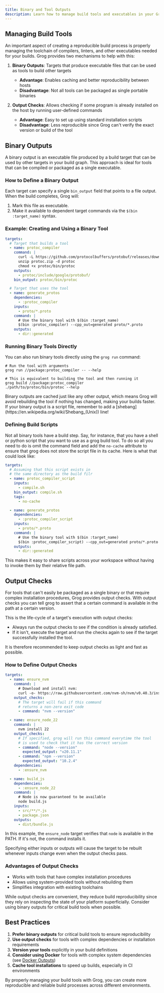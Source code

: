 ```yaml
---
title: Binary and Tool Outputs
description: Learn how to manage build tools and executables in your Grog build process for better reproducibility.
---
```



## Managing Build Tools

An important aspect of creating a reproducible build process is properly managing the toolchain of compilers, linters, and other executables needed for your builds. Grog provides two mechanisms to help with this:

1. **Binary Outputs**: Targets that produce executable files that can be used as tools to build other targets
   - **Advantage**: Enables caching and better reproducibility between hosts
   - **Disadvantage**: Not all tools can be packaged as single portable binaries

2. **Output Checks**: Allows checking if some program is already installed on the host by running user-defined commands
   - **Advantage**: Easy to set up using standard installation scripts
   - **Disadvantage**: Less reproducible since Grog can't verify the exact version or build of the tool

## Binary Outputs

A binary output is an executable file produced by a build target that can be used by other targets in your build graph. This approach is ideal for tools that can be compiled or packaged as a single executable.

### How to Define a Binary Output

Each target can specify a single `bin_output` field that points to a file output. When the build completes, Grog will:

1. Mark this file as executable.
2. Make it available to dependent target commands via the `$(bin :target_name)` syntax.

### Example: Creating and Using a Binary Tool

```yaml
targets:
  # Target that builds a tool
  - name: protoc_compiler
    command: |
      curl -L https://github.com/protocolbuffers/protobuf/releases/download/v3.19.4/protoc-3.19.4-linux-x86_64.zip -o protoc.zip
      unzip protoc.zip -d protoc
      chmod +x protoc/bin/protoc
    outputs:
      - protoc/include/google/protobuf/
    bin_output: protoc/bin/protoc

  # Target that uses the tool
  - name: generate_protos
    dependencies:
      - :protoc_compiler
    inputs:
      - proto/*.proto
    command: |
      # Use the binary tool with $(bin :target_name)
      $(bin :protoc_compiler) --cpp_out=generated proto/*.proto
    outputs:
      - dir::generated
```

### Running Binary Tools Directly

You can also run binary tools directly using the `grog run` command:

```shell
# Run the tool with arguments
grog run //package:protoc_compiler -- --help

# This is equivalent to building the tool and then running it
grog build //package:protoc_compiler
./path/to/protoc/bin/protoc --help
```

<Aside>
  Binary outputs are cached just like any other output, which means Grog will
  avoid rebuilding the tool if nothing has changed, making your builds faster.
</Aside>

<Aside>
  If your binary output is a script file, remember to add a [shebang](https://en.wikipedia.org/wiki/Shebang_(Unix)) line!
</Aside>

### Defining Build Scripts

Not all binary tools have a build step.
Say, for instance, that you have a shell or python script that you want to use as a grog build tool.
To do so all you need to do is omit the command field and add the `no-cache` attribute to ensure that grog does not store the script file in its cache.
Here is what that could look like:

```yaml
targets:
  # Assuming that this script exists in
  # the same directory as the build filr
  - name: protoc_compiler_script
    inputs:
      - compile.sh
    bin_output: compile.sh
    tags:
      - no-cache

  - name: generate_protos
    dependencies:
      - :protoc_compiler_script
    inputs:
      - proto/*.proto
    command: |
      # Use the binary tool with $(bin :target_name)
      $(bin :protoc_compiler_script) --cpp_out=generated proto/*.proto
    outputs:
      - dir::generated
```

This makes it easy to share scripts across your workspace without having to invoke them by their relative file path.

## Output Checks

For tools that can't easily be packaged as a single binary or that require complex installation procedures, Grog provides output checks.
With output checks you can tell grog to assert that a certain command is available in the path at a certain version.

This is the life-cycle of a target's execution with output checks:

- Always run the output checks to see if the condition is already satisfied.
- If it isn't, execute the target and run the checks again to see if the target successfully installed the tool.

It is therefore recommended to keep output checks as light and fast as possible.

### How to Define Output Checks

```yaml
targets:
  - name: ensure_nvm
    command: |
      # Download and install nvm:
      curl -o- https://raw.githubusercontent.com/nvm-sh/nvm/v0.40.3/install.sh | bash
    output_checks:
      # The target will fail if this command
      # returns a non-zero exit code
      - command: "nvm --version"

  - name: ensure_node_22
    command: |
      nvm install 22
    output_checks:
      # If specified, grog will run this command everytime the tool
      # is used to check that it has the correct version
      - command: "node --version"
        expected_output: "v20.11.1"
      - command: "npm --version"
        expected_output: "10.2.4"
    dependencies:
      - :ensure_nvm

  - name: build_js
    dependencies:
      - :ensure_node_22
    command: |
      # Node is now guaranteed to be available
      node build.js
    inputs:
      - src/**/*.js
      - package.json
    outputs:
      - dist/bundle.js
```

In this example, the `ensure_node` target verifies that `node` is available in the PATH.
If it's not, the command installs it.

<Aside type="caution">
  Specifying either inputs or outputs will cause the target to be rebuilt
  whenever inputs change even when the output checks pass.
</Aside>

### Advantages of Output Checks

- Works with tools that have complex installation procedures
- Allows using system-provided tools without rebuilding them
- Simplifies integration with existing toolchains

<Aside type="caution">
  While output checks are convenient, they reduce build reproducibility since
  they rely on inspecting the state of your platform superficially. Consider
  using binary outputs for critical build tools when possible.
</Aside>

## Best Practices

1. **Prefer binary outputs** for critical build tools to ensure reproducibility
2. **Use output checks** for tools with complex dependencies or installation requirements
3. **Version your tools** explicitly in your build definitions
4. **Consider using Docker** for tools with complex system dependencies (see [Docker Outputs](/guides/docker-outputs))
5. **Cache tool installations** to speed up builds, especially in CI environments

By properly managing your build tools with Grog, you can create more reproducible and reliable build processes across different environments.
